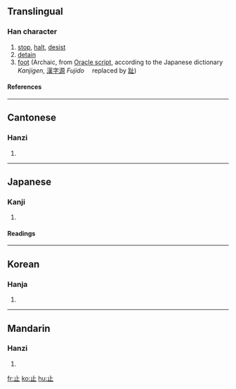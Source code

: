 {{see|只}}

==Translingual==
{{stroke order|type=animate}}
===Han character===
{{Han char|rn=77|rad=止|as=00|sn=4|four=2110<sub>0</sub>|canj=卜中一 (YLM)}}
# [[stop]], [[halt]], [[desist]]
# [[detain]]
# [[foot]] (Archaic, from [[w:Oracle script|Oracle script]], according to the Japanese dictionary ''Kanjigen'', [[漢字源]] ''Fujido''<!--capital editor-->　replaced by [[趾]])
====References====
{{Han ref|kx=0573.240|dkj=16253|dj=0961.230|hdz=21435.030|uh=6B62|ud=27490|bh=A4EE|bd=42222}}

----

==Cantonese==
===Hanzi===
{{yue-hanzi|jyut=|y=ji2}}
# {{defn|Cantonese}}

----
==Japanese==
===Kanji===
{{ja-kanji|grade=2|rs=止00}}
# {{defn|Japanese}} 
====Readings====
{{ja-readings|on=[[し]] (shi)|kun=[[とまる]] (tomaru), [[あし]] (ashi), [[とめる]] (tomeru),[[やめる]] (yameru)}}

----

==Korean==
===Hanja===
{{ko-hanja|hangeul=지|eumhun=그칠|rv=ji|mr=chi|y=ci}}
# {{defn|Korean}}

----
==Mandarin==
===Hanzi===
{{cmn-hanzi|pin=[[zhǐ]] (zhi3)|wg=chih<sup>3</sup>}}
# {{defn|Mandarin}}

[[fr:止]]
[[ko:止]]
[[hu:止]]